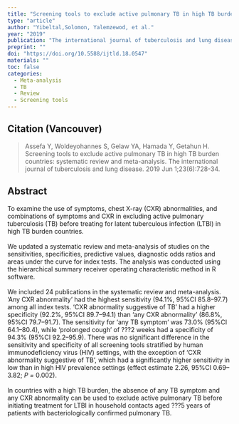 ```yaml
---
title: "Screening tools to exclude active pulmonary TB in high TB burden countries: systematic review and meta-analysis."
type: "article"
author: "Yibeltal,Solomon, Yalemzewod, et al."
year: "2019"
publication: "The international journal of tuberculosis and lung disease"
preprint: ""
doi: "https://doi.org/10.5588/ijtld.18.0547"
materials: ""
toc: false
categories:
  - Meta-analysis
  - TB
  - Review
  - Screening tools
---
```


## Citation (Vancouver)

> Assefa Y, Woldeyohannes S, Gelaw YA, Hamada Y, Getahun H. Screening tools to exclude active pulmonary TB in high TB burden countries: systematic review and meta-analysis. The international journal of tuberculosis and lung disease. 2019 Jun 1;23(6):728-34.

## Abstract

To examine the use of symptoms, chest X-ray (CXR) abnormalities, and combinations of symptoms and CXR in excluding active pulmonary tuberculosis (TB) before treating for latent tuberculous infection (LTBI) in high TB burden countries.\
\
We updated a systematic review and meta-analysis of studies on the sensitivities, specificities, predictive values, diagnostic odds ratios and areas under the curve for index tests. The analysis was conducted using the hierarchical summary receiver operating characteristic method in R software.\
\
We included 24 publications in the systematic review and meta-analysis. 'Any CXR abnormality' had the highest sensitivity (94.1%, 95%CI 85.8--97.7) among all index tests. 'CXR abnormality suggestive of TB' had a higher specificity (92.2%, 95%CI 89.7--94.1) than 'any CXR abnormality' (86.8%, 95%CI 79.7--91.7). The sensitivity for 'any TB symptom' was 73.0% (95%CI 64.1--80.4), while 'prolonged cough' of ???2 weeks had a specificity of 94.3% (95%CI 92.2--95.9). There was no significant difference in the sensitivity and specificity of all screening tools stratified by human immunodeficiency virus (HIV) settings, with the exception of 'CXR abnormality suggestive of TB', which had a significantly higher sensitivity in low than in high HIV prevalence settings (effect estimate 2.26, 95%CI 0.69--3.82; *P =* 0.002).\
\
In countries with a high TB burden, the absence of any TB symptom and any CXR abnormality can be used to exclude active pulmonary TB before initiating treatment for LTBI in household contacts aged ???5 years of patients with bacteriologically confirmed pulmonary TB.
